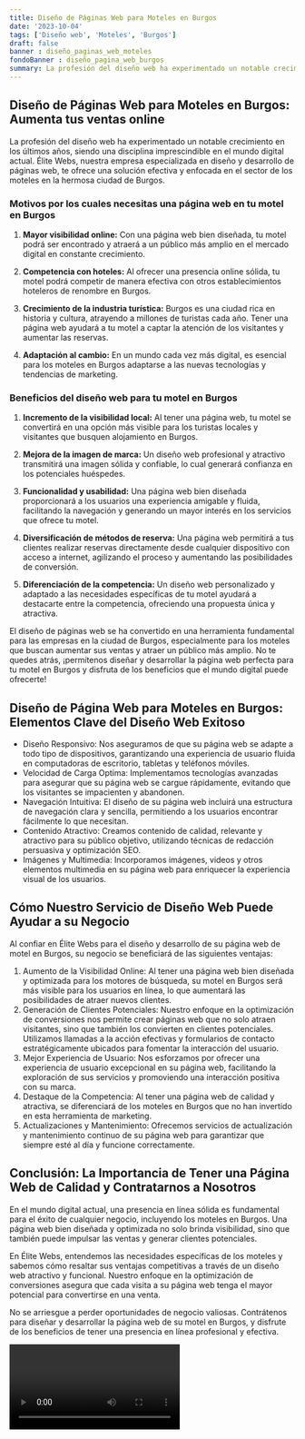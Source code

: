 ```yaml
---
title: Diseño de Páginas Web para Moteles en Burgos
date: '2023-10-04'
tags: ['Diseño web', 'Moteles', 'Burgos']
draft: false
banner : diseño_paginas_web_moteles
fondoBanner : diseño_pagina_web_burgos
summary: La profesión del diseño web ha experimentado un notable crecimiento en los últimos años, siendo una disciplina imprescindible en el mundo digital actual. Élite Webs, nuestra empresa especializada en diseño y desarrollo de páginas web, te ofrece una solución efectiva y enfocada en el sector de los moteles en la hermosa ciudad de Burgos.
---
```


## Diseño de Páginas Web para Moteles en Burgos: Aumenta tus ventas online

La profesión del diseño web ha experimentado un notable crecimiento en los últimos años, siendo una disciplina imprescindible en el mundo digital actual. Élite Webs, nuestra empresa especializada en diseño y desarrollo de páginas web, te ofrece una solución efectiva y enfocada en el sector de los moteles en la hermosa ciudad de Burgos.

### Motivos por los cuales necesitas una página web en tu motel en Burgos

1. **Mayor visibilidad online:** Con una página web bien diseñada, tu motel podrá ser encontrado y atraerá a un público más amplio en el mercado digital en constante crecimiento.

2. **Competencia con hoteles:** Al ofrecer una presencia online sólida, tu motel podrá competir de manera efectiva con otros establecimientos hoteleros de renombre en Burgos.

3. **Crecimiento de la industria turística:** Burgos es una ciudad rica en historia y cultura, atrayendo a millones de turistas cada año. Tener una página web ayudará a tu motel a captar la atención de los visitantes y aumentar las reservas.

4. **Adaptación al cambio:** En un mundo cada vez más digital, es esencial para los moteles en Burgos adaptarse a las nuevas tecnologías y tendencias de marketing.

### Beneficios del diseño web para tu motel en Burgos

1. **Incremento de la visibilidad local:** Al tener una página web, tu motel se convertirá en una opción más visible para los turistas locales y visitantes que busquen alojamiento en Burgos.

2. **Mejora de la imagen de marca:** Un diseño web profesional y atractivo transmitirá una imagen sólida y confiable, lo cual generará confianza en los potenciales huéspedes.

3. **Funcionalidad y usabilidad:** Una página web bien diseñada proporcionará a los usuarios una experiencia amigable y fluida, facilitando la navegación y generando un mayor interés en los servicios que ofrece tu motel.

4. **Diversificación de métodos de reserva:** Una página web permitirá a tus clientes realizar reservas directamente desde cualquier dispositivo con acceso a internet, agilizando el proceso y aumentando las posibilidades de conversión.

5. **Diferenciación de la competencia:** Un diseño web personalizado y adaptado a las necesidades específicas de tu motel ayudará a destacarte entre la competencia, ofreciendo una propuesta única y atractiva.

El diseño de páginas web se ha convertido en una herramienta fundamental para las empresas en la ciudad de Burgos, especialmente para los moteles que buscan aumentar sus ventas y atraer un público más amplio. No te quedes atrás, ¡permítenos diseñar y desarrollar la página web perfecta para tu motel en Burgos y disfruta de los beneficios que el mundo digital puede ofrecerte!

<GifSeo />

<Cta />

## **Diseño de Página Web para Moteles en Burgos: Elementos Clave del Diseño Web Exitoso**

- Diseño Responsivo: Nos aseguramos de que su página web se adapte a todo tipo de dispositivos, garantizando una experiencia de usuario fluida en computadoras de escritorio, tabletas y teléfonos móviles.
- Velocidad de Carga Optima: Implementamos tecnologías avanzadas para asegurar que su página web se cargue rápidamente, evitando que los visitantes se impacienten y abandonen.
- Navegación Intuitiva: El diseño de su página web incluirá una estructura de navegación clara y sencilla, permitiendo a los usuarios encontrar fácilmente lo que necesitan.
- Contenido Atractivo: Creamos contenido de calidad, relevante y atractivo para su público objetivo, utilizando técnicas de redacción persuasiva y optimización SEO.
- Imágenes y Multimedia: Incorporamos imágenes, videos y otros elementos multimedia en su página web para enriquecer la experiencia visual de los usuarios.

## **Cómo Nuestro Servicio de Diseño Web Puede Ayudar a su Negocio**

Al confiar en Élite Webs para el diseño y desarrollo de su página web de motel en Burgos, su negocio se beneficiará de las siguientes ventajas:

1. Aumento de la Visibilidad Online: Al tener una página web bien diseñada y optimizada para los motores de búsqueda, su motel en Burgos será más visible para los usuarios en línea, lo que aumentará las posibilidades de atraer nuevos clientes.
2. Generación de Clientes Potenciales: Nuestro enfoque en la optimización de conversiones nos permite crear páginas web que no solo atraen visitantes, sino que también los convierten en clientes potenciales. Utilizamos llamadas a la acción efectivas y formularios de contacto estratégicamente ubicados para fomentar la interacción del usuario.
3. Mejor Experiencia de Usuario: Nos esforzamos por ofrecer una experiencia de usuario excepcional en su página web, facilitando la exploración de sus servicios y promoviendo una interacción positiva con su marca.
4. Destaque de la Competencia: Al tener una página web de calidad y atractiva, se diferenciará de los moteles en Burgos que no han invertido en esta herramienta de marketing.
5. Actualizaciones y Mantenimiento: Ofrecemos servicios de actualización y mantenimiento continuo de su página web para garantizar que siempre esté al día y funcione correctamente.

## **Conclusión: La Importancia de Tener una Página Web de Calidad y Contratarnos a Nosotros**

En el mundo digital actual, una presencia en línea sólida es fundamental para el éxito de cualquier negocio, incluyendo los moteles en Burgos. Una página web bien diseñada y optimizada no solo brinda visibilidad, sino que también puede impulsar las ventas y generar clientes potenciales.

En Élite Webs, entendemos las necesidades específicas de los moteles y sabemos cómo resaltar sus ventajas competitivas a través de un diseño web atractivo y funcional. Nuestro enfoque en la optimización de conversiones asegura que cada visita a su página web tenga el mayor potencial para convertirse en una venta.

No se arriesgue a perder oportunidades de negocio valiosas. Contrátenos para diseñar y desarrollar la página web de su motel en Burgos, y disfrute de los beneficios de tener una presencia en línea profesional y efectiva.

<Video />

<CtaBot job='Moteles' city='Burgos'/>

<Gmaps query='Burgos+españa+maps' />